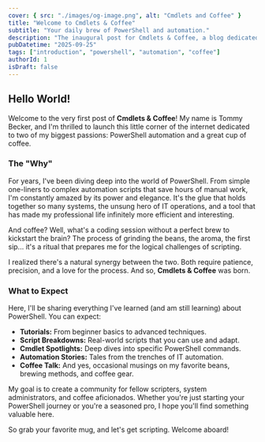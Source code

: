 ```yaml
---
cover: { src: "./images/og-image.png", alt: "Cmdlets and Coffee" }
title: "Welcome to Cmdlets & Coffee"
subtitle: "Your daily brew of PowerShell and automation."
description: "The inaugural post for Cmdlets & Coffee, a blog dedicated to PowerShell automation, scripting, and the fine art of brewing coffee."
pubDatetime: "2025-09-25"
tags: ["introduction", "powershell", "automation", "coffee"]
authorId: 1
isDraft: false
---
```


## Hello World!

Welcome to the very first post of **Cmdlets & Coffee**! My name is Tommy Becker, and I'm thrilled to launch this little corner of the internet dedicated to two of my biggest passions: PowerShell automation and a great cup of coffee.

### The "Why"

For years, I've been diving deep into the world of PowerShell. From simple one-liners to complex automation scripts that save hours of manual work, I'm constantly amazed by its power and elegance. It's the glue that holds together so many systems, the unsung hero of IT operations, and a tool that has made my professional life infinitely more efficient and interesting.

And coffee? Well, what's a coding session without a perfect brew to kickstart the brain? The process of grinding the beans, the aroma, the first sip... it's a ritual that prepares me for the logical challenges of scripting.

I realized there's a natural synergy between the two. Both require patience, precision, and a love for the process. And so, **Cmdlets & Coffee** was born.

### What to Expect

Here, I'll be sharing everything I've learned (and am still learning) about PowerShell. You can expect:

- **Tutorials:** From beginner basics to advanced techniques.
- **Script Breakdowns:** Real-world scripts that you can use and adapt.
- **Cmdlet Spotlights:** Deep dives into specific PowerShell commands.
- **Automation Stories:** Tales from the trenches of IT automation.
- **Coffee Talk:** And yes, occasional musings on my favorite beans, brewing methods, and coffee gear.

My goal is to create a community for fellow scripters, system administrators, and coffee aficionados. Whether you're just starting your PowerShell journey or you're a seasoned pro, I hope you'll find something valuable here.

So grab your favorite mug, and let's get scripting. Welcome aboard!

